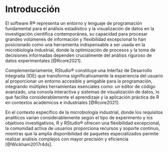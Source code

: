 # Introducción

El software R® representa un entorno y lenguaje de programación fundamental para el análisis estadístico y la visualización de datos en la investigación científica contemporánea, su capacidad para procesar grandes volúmenes de información y flexibilidad excepcional lo han posicionado como una herramienta indispensable a ser usada en la microbiología industrial, donde la optimización de procesos y la toma de decisiones informadas dependen crucialmente del análisis riguroso de datos experimentales [@Rcore2021].

Complementariamente, RStudio® constituye una Interfaz de Desarrollo Integrada (IDE) que transforma significativamente la experiencia del usuario al proporcionar un entorno accesible y amigable para la programación, integrando múltiples herramientas esenciales como: un editor de código avanzado, una consola interactiva y sistemas de visualización de datos, lo que facilita considerablemente el aprendizaje y la aplicación práctica de R en contextos académicos e industriales [@Rcore2021].

En el contexto específico de la microbiología industrial, donde los requisitos analíticos varían considerablemente según el tipo de experimento y los objetivos investigativos, R y RStudio® ofrecen una flexibilidad excepcional, la comunidad activa de usuarios proporciona recursos y soporte continuo, mientras que la amplia disponibilidad de paquetes especializados permite realizar análisis complejos con mayor precisión y eficiencia [@Wickham2017r4ds].
